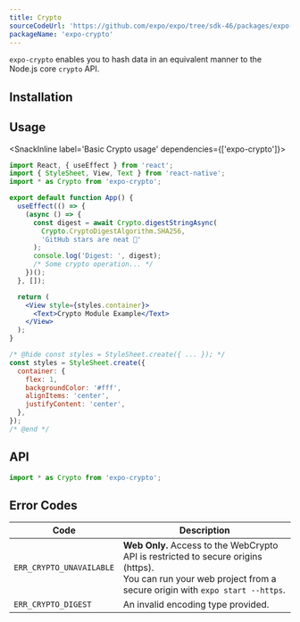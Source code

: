 ```yaml
---
title: Crypto
sourceCodeUrl: 'https://github.com/expo/expo/tree/sdk-46/packages/expo-crypto'
packageName: 'expo-crypto'
---
```



`expo-crypto` enables you to hash data in an equivalent manner to the Node.js core `crypto` API.

<PlatformsSection android emulator ios simulator web />

## Installation

<APIInstallSection />

## Usage

<SnackInline label='Basic Crypto usage' dependencies={['expo-crypto']}>

```jsx
import React, { useEffect } from 'react';
import { StyleSheet, View, Text } from 'react-native';
import * as Crypto from 'expo-crypto';

export default function App() {
  useEffect(() => {
    (async () => {
      const digest = await Crypto.digestStringAsync(
        Crypto.CryptoDigestAlgorithm.SHA256,
        'GitHub stars are neat 🌟'
      );
      console.log('Digest: ', digest);
      /* Some crypto operation... */
    })();
  }, []);

  return (
    <View style={styles.container}>
      <Text>Crypto Module Example</Text>
    </View>
  );
}

/* @hide const styles = StyleSheet.create({ ... }); */
const styles = StyleSheet.create({
  container: {
    flex: 1,
    backgroundColor: '#fff',
    alignItems: 'center',
    justifyContent: 'center',
  },
});
/* @end */
```

</SnackInline>

## API

```js
import * as Crypto from 'expo-crypto';
```

<APISection packageName="expo-crypto" apiName="Crypto" />

## Error Codes

| Code                     | Description                                                                                                                                                     |
|--------------------------|-----------------------------------------------------------------------------------------------------------------------------------------------------------------|
| `ERR_CRYPTO_UNAVAILABLE` | __Web Only.__ Access to the WebCrypto API is restricted to secure origins (https). <br/>You can run your web project from a secure origin with `expo start --https`. |
| `ERR_CRYPTO_DIGEST`      | An invalid encoding type provided.                                                                                                                              |
